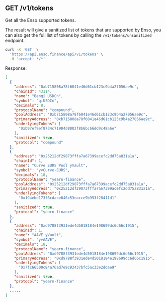 ## GET /v1/tokens

Get all the Enso supported tokens.

The result will give a sanitized list of tokens that are supported by Enso, you can also get the full list of tokens by calling the `/v1/tokens/unsanitized` endpoint.

```bash
curl -X 'GET' \
  'https://api.enso.finance/api/v1/tokens' \
  -H 'accept: */*'
```

Response:

```json
[
  {
    "address": "0xb715808a78f6041e46d61cb123c9b4a27056ae9c",
    "chainId": 43114,
    "name": "Benqi USDCn",
    "symbol": "qiUSDCn",
    "decimals": 8,
    "protocolName": "compound",
    "poolAddress": "0xb715808a78f6041e46d61cb123c9b4a27056ae9c",
    "primaryAddress": "0xb715808a78f6041e46d61cb123c9b4a27056ae9c",
    "underlyingTokens": [
      "0xb97ef9ef8734c71904d8002f8b6bc66dd9c48a6e"
    ],
    "sanitized": true,
    "protocol": "compound"
  },
  {
    "address": "0x25212df29073fffa7a67399acefc2dd75a831a1a",
    "chainId": 1,
    "name": "Curve EURS Pool yVault",
    "symbol": "yvCurve-EURS",
    "decimals": 18,
    "protocolName": "yearn-finance",
    "poolAddress": "0x25212df29073fffa7a67399acefc2dd75a831a1a",
    "primaryAddress": "0x25212df29073fffa7a67399acefc2dd75a831a1a",
    "underlyingTokens": [
      "0x194ebd173f6cdace046c53eacce9b953f28411d1"
    ],
    "sanitized": true,
    "protocol": "yearn-finance"
  },
  {
    "address": "0xd9788f3931ede4d5018184e198699dc6d66c1915",
    "chainId": 1,
    "name": "AAVE yVault",
    "symbol": "yvAAVE",
    "decimals": 18,
    "protocolName": "yearn-finance",
    "poolAddress": "0xd9788f3931ede4d5018184e198699dc6d66c1915",
    "primaryAddress": "0xd9788f3931ede4d5018184e198699dc6d66c1915",
    "underlyingTokens": [
      "0x7fc66500c84a76ad7e9c93437bfc5ac33e2ddae9"
    ],
    "sanitized": true,
    "protocol": "yearn-finance"
  },
  .....
]
```

